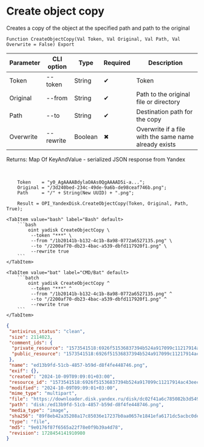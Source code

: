 ﻿---
sidebar_position: 5
---


# Create object copy
 Creates a copy of the object at the specified path and path to the original



`Function CreateObjectCopy(Val Token, Val Original, Val Path, Val Overwrite = False) Export`

  | Parameter | CLI option | Type | Required | Description |
  |-|-|-|-|-|
  | Token | --token | String | &#x2714; | Token |
  | Original | --from | String | &#x2714; | Path to the original file or directory |
  | Path | --to | String | &#x2714; | Destination path for the copy |
  | Overwrite | --rewrite | Boolean | &#x2716; | Overwrite if a file with the same name already exists |

  
  Returns:  Map Of KeyAndValue - serialized JSON response from Yandex

<br/>




```bsl title="1C:Enterprise/OneScript code example"
    Token    = "y0_AgAAAABdylaOAAs0QgAAAAD5i-a...";
    Original = "/3d240bed-234c-49de-9a6b-de98ceaf746b.png";
    Path     = "/" + String(New UUID) + ".png";

    Result = OPI_YandexDisk.CreateObjectCopy(Token, Original, Path, True);
```
 

 <Tabs>
  
    <TabItem value="bash" label="Bash" default>
        ```bash
            oint yadisk CreateObjectCopy \
             --token "***" \
             --from "/1b20141b-b132-4c1b-8a98-0772a6527135.png" \
             --to "/2200af70-db23-4bac-a539-dbfd117920f1.png" \
             --rewrite true
        ```
    </TabItem>
  
    <TabItem value="bat" label="CMD/Bat" default>
        ```batch
            oint yadisk CreateObjectCopy ^
             --token "***" ^
             --from "/1b20141b-b132-4c1b-8a98-0772a6527135.png" ^
             --to "/2200af70-db23-4bac-a539-dbfd117920f1.png" ^
             --rewrite true
        ```
    </TabItem>
</Tabs>


```json title="Result"
{
 "antivirus_status": "clean",
 "size": 2114023,
 "comment_ids": {
  "private_resource": "1573541518:6926f51536837394b524a917099c11217914ac43eecf41e7152d52b8e9a20362",
  "public_resource": "1573541518:6926f51536837394b524a917099c11217914ac43eecf41e7152d52b8e9a20362"
 },
 "name": "ed13b9fd-51cb-4857-b59d-d8f4fe448746.png",
 "exif": {},
 "created": "2024-10-09T09:09:01+03:00",
 "resource_id": "1573541518:6926f51536837394b524a917099c11217914ac43eecf41e7152d52b8e9a20362",
 "modified": "2024-10-09T09:09:01+03:00",
 "mime_type": "multipart",
 "file": "https://downloader.disk.yandex.ru/disk/dc02f41a6c785082b3d549fecc0135f2724bd95aa23e7d01b871ce33be82a59a/6706563e/gwThwhLBKYvLhQCNnqAHikawF6ofeh69S2Q-9g1T5IGPQ-vmmg5ho0UNlym1cYvMYt55yWUwrNHLEwnJN27VGg%3D%3D?uid=1573541518&filename=ed13b9fd-51cb-4857-b59d-d8f4fe448746.png&disposition=attachment&hash=&limit=0&content_type=multipart&owner_uid=1573541518&fsize=2114023&hid=03d7263840468e281bd0b238a26e7d0d&media_type=image&tknv=v2&etag=9e0176f87f6565a22f78e0f9b39a4d78",
 "path": "disk:/ed13b9fd-51cb-4857-b59d-d8f4fe448746.png",
 "media_type": "image",
 "sha256": "89f8eb42a35208a17c85036e17237b0aa0657e1841efa6171dc5acbc0dea9e18",
 "type": "file",
 "md5": "9e0176f87f6565a22f78e0f9b39a4d78",
 "revision": 1728454141910980
}
```
